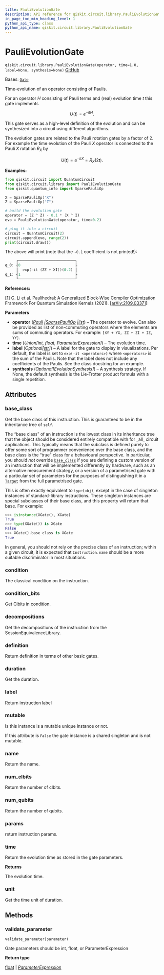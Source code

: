 ```yaml
---
title: PauliEvolutionGate
description: API reference for qiskit.circuit.library.PauliEvolutionGate
in_page_toc_min_heading_level: 1
python_api_type: class
python_api_name: qiskit.circuit.library.PauliEvolutionGate
---
```


# PauliEvolutionGate

<span id="qiskit.circuit.library.PauliEvolutionGate" />

`qiskit.circuit.library.PauliEvolutionGate(operator, time=1.0, label=None, synthesis=None)` [GitHub](https://github.com/qiskit/qiskit/tree/stable/1.0/qiskit/circuit/library/pauli_evolution.py "view source code")

Bases: [`Gate`](qiskit.circuit.Gate "qiskit.circuit.gate.Gate")

Time-evolution of an operator consisting of Paulis.

For an operator $H$ consisting of Pauli terms and (real) evolution time $t$ this gate implements

$$
U(t) = e^{-itH}.
$$

This gate serves as a high-level definition of the evolution and can be synthesized into a circuit using different algorithms.

The evolution gates are related to the Pauli rotation gates by a factor of 2. For example the time evolution of the Pauli $X$ operator is connected to the Pauli $X$ rotation $R_X$ by

$$
U(t) = e^{-itX} = R_X(2t).
$$

**Examples:**

```python
from qiskit.circuit import QuantumCircuit
from qiskit.circuit.library import PauliEvolutionGate
from qiskit.quantum_info import SparsePauliOp

X = SparsePauliOp("X")
Z = SparsePauliOp("Z")

# build the evolution gate
operator = (Z ^ Z) - 0.1 * (X ^ I)
evo = PauliEvolutionGate(operator, time=0.2)

# plug it into a circuit
circuit = QuantumCircuit(2)
circuit.append(evo, range(2))
print(circuit.draw())
```

The above will print (note that the `-0.1` coefficient is not printed!):

```python
     ┌──────────────────────────┐
q_0: ┤0                         ├
     │  exp(-it (ZZ + XI))(0.2) │
q_1: ┤1                         ├
     └──────────────────────────┘
```

**References:**

\[1] G. Li et al. Paulihedral: A Generalized Block-Wise Compiler Optimization Framework For Quantum Simulation Kernels (2021). \[[arXiv:2109.03371](https://arxiv.org/abs/2109.03371)]

**Parameters**

*   **operator** ([*Pauli*](qiskit.quantum_info.Pauli "qiskit.quantum_info.Pauli")  *|*[*SparsePauliOp*](qiskit.quantum_info.SparsePauliOp "qiskit.quantum_info.SparsePauliOp")  *|*[*list*](https://docs.python.org/3/library/stdtypes.html#list "(in Python v3.12)")) – The operator to evolve. Can also be provided as list of non-commuting operators where the elements are sums of commuting operators. For example: `[XY + YX, ZZ + ZI + IZ, YY]`.
*   **time** (*Union\[*[*int*](https://docs.python.org/3/library/functions.html#int "(in Python v3.12)")*,* [*float*](https://docs.python.org/3/library/functions.html#float "(in Python v3.12)")*,* [*ParameterExpression*](qiskit.circuit.ParameterExpression "qiskit.circuit.ParameterExpression")*]*) – The evolution time.
*   **label** (*Optional\[*[*str*](https://docs.python.org/3/library/stdtypes.html#str "(in Python v3.12)")*]*) – A label for the gate to display in visualizations. Per default, the label is set to `exp(-it <operators>)` where `<operators>` is the sum of the Paulis. Note that the label does not include any coefficients of the Paulis. See the class docstring for an example.
*   **synthesis** (*Optional\[*[*EvolutionSynthesis*](qiskit.synthesis.EvolutionSynthesis "qiskit.synthesis.EvolutionSynthesis")*]*) – A synthesis strategy. If None, the default synthesis is the Lie-Trotter product formula with a single repetition.

## Attributes

<span id="qiskit.circuit.library.PauliEvolutionGate.base_class" />

### base\_class

Get the base class of this instruction. This is guaranteed to be in the inheritance tree of `self`.

The “base class” of an instruction is the lowest class in its inheritance tree that the object should be considered entirely compatible with for \_all\_ circuit applications. This typically means that the subclass is defined purely to offer some sort of programmer convenience over the base class, and the base class is the “true” class for a behavioural perspective. In particular, you should *not* override [`base_class`](#qiskit.circuit.library.PauliEvolutionGate.base_class "qiskit.circuit.library.PauliEvolutionGate.base_class") if you are defining a custom version of an instruction that will be implemented differently by hardware, such as an alternative measurement strategy, or a version of a parametrised gate with a particular set of parameters for the purposes of distinguishing it in a [`Target`](qiskit.transpiler.Target "qiskit.transpiler.Target") from the full parametrised gate.

This is often exactly equivalent to `type(obj)`, except in the case of singleton instances of standard-library instructions. These singleton instances are special subclasses of their base class, and this property will return that base. For example:

```python
>>> isinstance(XGate(), XGate)
True
>>> type(XGate()) is XGate
False
>>> XGate().base_class is XGate
True
```

In general, you should not rely on the precise class of an instruction; within a given circuit, it is expected that `Instruction.name` should be a more suitable discriminator in most situations.

<span id="qiskit.circuit.library.PauliEvolutionGate.condition" />

### condition

The classical condition on the instruction.

<span id="qiskit.circuit.library.PauliEvolutionGate.condition_bits" />

### condition\_bits

Get Clbits in condition.

<span id="qiskit.circuit.library.PauliEvolutionGate.decompositions" />

### decompositions

Get the decompositions of the instruction from the SessionEquivalenceLibrary.

<span id="qiskit.circuit.library.PauliEvolutionGate.definition" />

### definition

Return definition in terms of other basic gates.

<span id="qiskit.circuit.library.PauliEvolutionGate.duration" />

### duration

Get the duration.

<span id="qiskit.circuit.library.PauliEvolutionGate.label" />

### label

Return instruction label

<span id="qiskit.circuit.library.PauliEvolutionGate.mutable" />

### mutable

Is this instance is a mutable unique instance or not.

If this attribute is `False` the gate instance is a shared singleton and is not mutable.

<span id="qiskit.circuit.library.PauliEvolutionGate.name" />

### name

Return the name.

<span id="qiskit.circuit.library.PauliEvolutionGate.num_clbits" />

### num\_clbits

Return the number of clbits.

<span id="qiskit.circuit.library.PauliEvolutionGate.num_qubits" />

### num\_qubits

Return the number of qubits.

<span id="qiskit.circuit.library.PauliEvolutionGate.params" />

### params

return instruction params.

<span id="qiskit.circuit.library.PauliEvolutionGate.time" />

### time

Return the evolution time as stored in the gate parameters.

**Returns**

The evolution time.

<span id="qiskit.circuit.library.PauliEvolutionGate.unit" />

### unit

Get the time unit of duration.

## Methods

### validate\_parameter

<span id="qiskit.circuit.library.PauliEvolutionGate.validate_parameter" />

`validate_parameter(parameter)`

Gate parameters should be int, float, or ParameterExpression

**Return type**

[float](https://docs.python.org/3/library/functions.html#float "(in Python v3.12)") | [*ParameterExpression*](qiskit.circuit.ParameterExpression "qiskit.circuit.parameterexpression.ParameterExpression")

